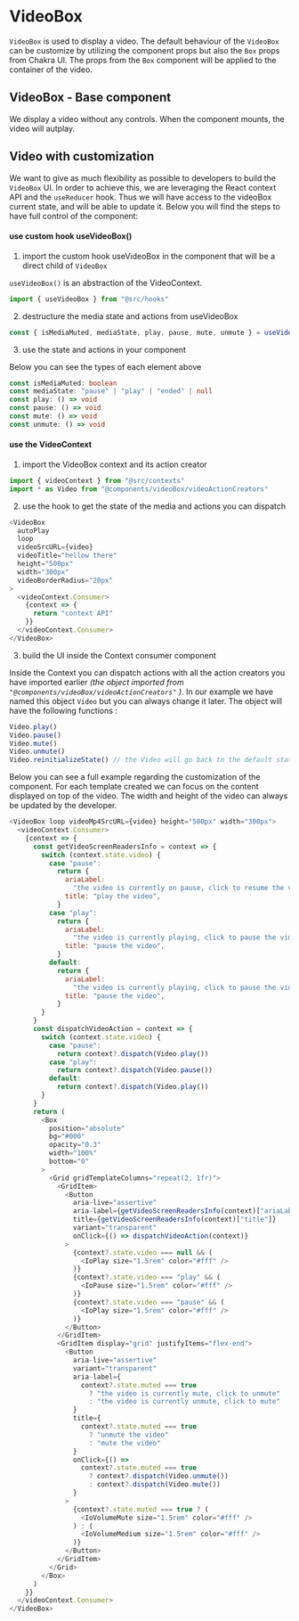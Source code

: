 
<Meta title="Components/videoBox" component={VideoBox} />

# VideoBox

`VideoBox` is used to display a video. The default behaviour of the `VideoBox` can be customize by utilizing the component props but also the `Box` props from Chakra UI.
The props from the `Box` component will be applied to the container of the video.

## VideoBox - Base component

We display a video without any controls. When the component mounts, the video will autplay.

<Canvas>
  <Story name="VideoBox">
    <VideoBox
      autoPlay
      loop
      videoMp4SrcURL={video}
      height="500px"
      width="300px"
      borderRadius="sm"
    />
  </Story>
</Canvas>

## Video with customization

We want to give as much flexibility as possible to developers to build the `VideoBox` UI. In order to achieve this, we are leveraging the React context API and the `useReducer` hook. Thus we will have access to the videoBox current state, and will be able to update it. Below you will find the steps to have full control of the component:

#### use custom hook useVideoBox()

1. import the custom hook useVideoBox in the component that will be a direct child of `VideoBox`


`useVideoBox()` is an abstraction of the VideoContext.

```javascript
import { useVideoBox } from "@src/hooks"
```

2. destructure the media state and actions from useVideoBox

```javascript
const { isMediaMuted, mediaState, play, pause, mute, unmute } = useVideoBox()
```

3. use the state and actions in your component

Below you can see the types of each element above

```typescript
const isMediaMuted: boolean
const mediaState: "pause" | "play" | "ended" | null
const play: () => void
const pause: () => void
const mute: () => void
const unmute: () => void
```

#### use the VideoContext

1. import the VideoBox context and its action creator


```javascript
import { videoContext } from "@src/contexts"
import * as Video from "@components/videoBox/videoActionCreators"
```

2. use the hook to get the state of the media and actions you can dispatch

```javascript
<VideoBox
  autoPlay
  loop
  videoSrcURL={video}
  videoTitle="hellow there"
  height="500px"
  width="300px"
  videoBorderRadius="20px"
>
  <videoContext.Consumer>
    {context => {
      return "context API"
    }}
  </videoContext.Consumer>
</VideoBox>
```

3. build the UI inside the Context consumer component

Inside the Context you can dispatch actions with all the action creators you have imported earlier _(the object imported from `"@components/videoBox/videoActionCreators"` )_. In our example we have named this object `Video` but you can always change it later. The object will have the following functions :

```javascript
Video.play()
Video.pause()
Video.mute()
Video.unmute()
Video.reinitializeState() // the Video will go back to the default state
```

Below you can see a full example regarding the customization of the component. For each template created we can focus on the content displayed on top of the video. The width and height of the video can always be updated by the developer.

```javascript
<VideoBox loop videoMp4SrcURL={video} height="500px" width="300px">
  <videoContext.Consumer>
    {context => {
      const getVideoScreenReadersInfo = context => {
        switch (context.state.video) {
          case "pause":
            return {
              ariaLabel:
                "the video is currently on pause, click to resume the video",
              title: "play the video",
            }
          case "play":
            return {
              ariaLabel:
                "the video is currently playing, click to pause the video",
              title: "pause the video",
            }
          default:
            return {
              ariaLabel:
                "the video is currently playing, click to pause the video",
              title: "pause the video",
            }
        }
      }
      const dispatchVideoAction = context => {
        switch (context.state.video) {
          case "pause":
            return context?.dispatch(Video.play())
          case "play":
            return context?.dispatch(Video.pause())
          default:
            return context?.dispatch(Video.play())
        }
      }
      return (
        <Box
          position="absolute"
          bg="#000"
          opacity="0.3"
          width="100%"
          bottom="0"
        >
          <Grid gridTemplateColumns="repeat(2, 1fr)">
            <GridItem>
              <Button
                aria-live="assertive"
                aria-label={getVideoScreenReadersInfo(context)["ariaLabel"]}
                title={getVideoScreenReadersInfo(context)["title"]}
                variant="transparent"
                onClick={() => dispatchVideoAction(context)}
              >
                {context?.state.video === null && (
                  <IoPlay size="1.5rem" color="#fff" />
                )}
                {context?.state.video === "play" && (
                  <IoPause size="1.5rem" color="#fff" />
                )}
                {context?.state.video === "pause" && (
                  <IoPlay size="1.5rem" color="#fff" />
                )}
              </Button>
            </GridItem>
            <GridItem display="grid" justifyItems="flex-end">
              <Button
                aria-live="assertive"
                variant="transparent"
                aria-label={
                  context?.state.muted === true
                    ? "the video is currently mute, click to unmute"
                    : "the video is currently unmute, click to mute"
                }
                title={
                  context?.state.muted === true
                    ? "unmute the video"
                    : "mute the video"
                }
                onClick={() =>
                  context?.state.muted === true
                    ? context?.dispatch(Video.unmute())
                    : context?.dispatch(Video.mute())
                }
              >
                {context?.state.muted === true ? (
                  <IoVolumeMute size="1.5rem" color="#fff" />
                ) : (
                  <IoVolumeMedium size="1.5rem" color="#fff" />
                )}
              </Button>
            </GridItem>
          </Grid>
        </Box>
      )
    }}
  </videoContext.Consumer>
</VideoBox>
```

<ArgsTable of={VideoBox} />
